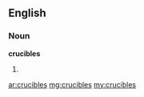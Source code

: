 ==English==
===Noun===
'''crucibles'''
# {{plural of|[[crucible]]}}

[[ar:crucibles]]
[[mg:crucibles]]
[[my:crucibles]]